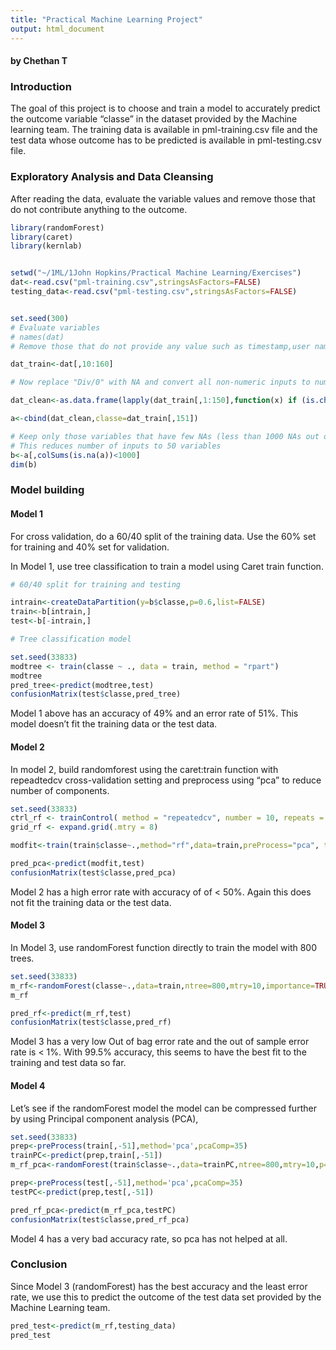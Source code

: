 ```yaml
---
title: "Practical Machine Learning Project"
output: html_document
---
```

#### by Chethan T

### Introduction

The goal of this project is to choose and train a model to accurately predict the outcome variable "classe"  in the dataset provided by the Machine learning team. The training data is available in pml-training.csv file and the test data whose outcome has to be predicted is available in pml-testing.csv file.

### Exploratory Analysis and Data Cleansing

After reading the data, evaluate the variable values and remove those that do not contribute anything to the outcome.


```r
library(randomForest)
library(caret)
library(kernlab)


setwd("~/1ML/1John Hopkins/Practical Machine Learning/Exercises")
dat<-read.csv("pml-training.csv",stringsAsFactors=FALSE)
testing_data<-read.csv("pml-testing.csv",stringsAsFactors=FALSE)


set.seed(300)
# Evaluate variables
# names(dat)
# Remove those that do not provide any value such as timestamp,user names

dat_train<-dat[,10:160]

# Now replace "Div/0" with NA and convert all non-numeric inputs to numeric

dat_clean<-as.data.frame(lapply(dat_train[,1:150],function(x) if (is.character(x)) as.numeric(gsub("#DIV/0!",NA,x)) else x))

a<-cbind(dat_clean,classe=dat_train[,151])

# Keep only those variables that have few NAs (less than 1000 NAs out of 11K+ rows) in them.
# This reduces number of inputs to 50 variables
b<-a[,colSums(is.na(a))<1000]
dim(b)
```

### Model building 

#### Model 1

For cross validation, do a 60/40 split of the training data. Use the 60% set for training and 40% set for validation.

In Model 1, use tree classification to train a model using Caret train function.

```r

# 60/40 split for training and testing

intrain<-createDataPartition(y=b$classe,p=0.6,list=FALSE)
train<-b[intrain,]
test<-b[-intrain,]

# Tree classification model

set.seed(33833)
modtree <- train(classe ~ ., data = train, method = "rpart")
modtree
pred_tree<-predict(modtree,test)
confusionMatrix(test$classe,pred_tree)

```
Model 1 above  has an accuracy of  49% and an error rate of 51%. This model doesn't fit the training data or the test data.

#### Model 2
In model 2, build randomforest using the caret:train function with repeadtedcv cross-validation setting
and preprocess using "pca" to reduce number of components.
```r
set.seed(33833)
ctrl_rf <- trainControl( method = "repeatedcv", number = 10, repeats = 10)
grid_rf <- expand.grid(.mtry = 8)

modfit<-train(train$classe~.,method="rf",data=train,preProcess="pca", trControl=ctrl_rf,tuneGrid=grid_rf)

pred_pca<-predict(modfit,test)
confusionMatrix(test$classe,pred_pca)

```
Model 2 has a high error rate with accuracy of of < 50%. Again this does not fit the training data or the test data.


#### Model 3

In Model 3, use randomForest function directly to train the model with 800 trees.

```r
set.seed(33833)
m_rf<-randomForest(classe~.,data=train,ntree=800,mtry=10,importance=TRUE)
m_rf

pred_rf<-predict(m_rf,test)
confusionMatrix(test$classe,pred_rf)

```
Model 3 has a very low Out of bag error rate and the out of sample error rate is < 1%. With 99.5% accuracy, this seems to have the best fit to the training and test data so far.

#### Model 4

Let's see if the randomForest model the model can be compressed further by using Principal component analysis (PCA), 

```r
set.seed(33833)
prep<-preProcess(train[,-51],method='pca',pcaComp=35)
trainPC<-predict(prep,train[,-51])
m_rf_pca<-randomForest(train$classe~.,data=trainPC,ntree=800,mtry=10,p=0.5,importance=TRUE)

prep<-preProcess(test[,-51],method='pca',pcaComp=35)
testPC<-predict(prep,test[,-51])

pred_rf_pca<-predict(m_rf_pca,testPC)
confusionMatrix(test$classe,pred_rf_pca)
```

Model 4 has a very bad accuracy rate, so pca has not helped at all.

### Conclusion

Since Model 3 (randomForest) has the best accuracy and the least error rate, we use this to predict the outcome of the test data set provided by the Machine Learning team.

```r
pred_test<-predict(m_rf,testing_data)
pred_test
```

